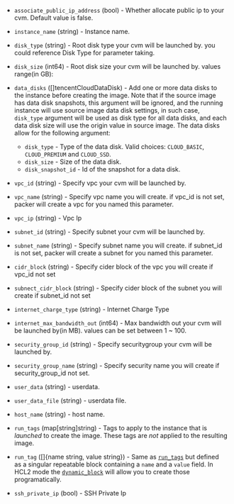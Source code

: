 <!-- Code generated from the comments of the TencentCloudRunConfig struct in builder/tencentcloud/cvm/run_config.go; DO NOT EDIT MANUALLY -->

-   `associate_public_ip_address` (bool) - Whether allocate public ip to your cvm.
    Default value is false.
    
-   `instance_name` (string) - Instance name.
    
-   `disk_type` (string) - Root disk type your cvm will be launched by. you could
    reference Disk Type
    for parameter taking.
    
-   `disk_size` (int64) - Root disk size your cvm will be launched by. values range(in GB):
    
-   `data_disks` ([]tencentCloudDataDisk) - Add one or more data disks to the instance before creating the image.
    Note that if the source image has data disk snapshots, this argument
    will be ignored, and the running instance will use source image data
    disk settings, in such case, `disk_type` argument will be used as disk
    type for all data disks, and each data disk size will use the origin
    value in source image.
    The data disks allow for the following argument:
    -  `disk_type` - Type of the data disk. Valid choices: `CLOUD_BASIC`, `CLOUD_PREMIUM` and `CLOUD_SSD`.
    -  `disk_size` - Size of the data disk.
    -  `disk_snapshot_id` - Id of the snapshot for a data disk.
    
-   `vpc_id` (string) - Specify vpc your cvm will be launched by.
    
-   `vpc_name` (string) - Specify vpc name you will create. if vpc_id is not set, packer will
    create a vpc for you named this parameter.
    
-   `vpc_ip` (string) - Vpc Ip
-   `subnet_id` (string) - Specify subnet your cvm will be launched by.
    
-   `subnet_name` (string) - Specify subnet name you will create. if subnet_id is not set, packer will
    create a subnet for you named this parameter.
    
-   `cidr_block` (string) - Specify cider block of the vpc you will create if vpc_id not set
    
-   `subnect_cidr_block` (string) - Specify cider block of the subnet you will create if
    subnet_id not set
    
-   `internet_charge_type` (string) - Internet Charge Type
-   `internet_max_bandwidth_out` (int64) - Max bandwidth out your cvm will be launched by(in MB).
    values can be set between 1 ~ 100.
    
-   `security_group_id` (string) - Specify securitygroup your cvm will be launched by.
    
-   `security_group_name` (string) - Specify security name you will create if security_group_id not set.
    
-   `user_data` (string) - userdata.
    
-   `user_data_file` (string) - userdata file.
    
-   `host_name` (string) - host name.
    
-   `run_tags` (map[string]string) - Tags to apply to the instance that is *launched* to create the image.
    These tags are *not* applied to the resulting image.
    
-   `run_tag` ([]{name string, value string}) - Same as [`run_tags`](#run_tags) but defined as a singular repeatable
    block containing a `name` and a `value` field. In HCL2 mode the
    [`dynamic_block`](/docs/configuration/from-1.5/expressions#dynamic-blocks)
    will allow you to create those programatically.
    
-   `ssh_private_ip` (bool) - SSH Private Ip

